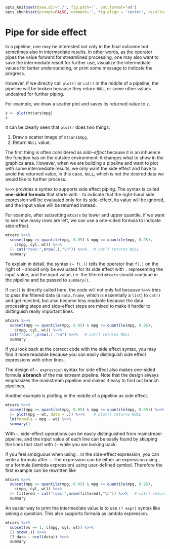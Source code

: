 ```r
opts_knit$set(base.dir='./', fig.path='', out.format='md')
opts_chunk$set(prompt=FALSE, comment='', fig.align = 'center', results='markup')
```

# Pipe for side effect

In a pipeline, one may be interested not only in the final outcome but sometimes also in intermediate results. In other words, as the operator pipes the value forward for streamlined processing, one may also want to save the intermediate result for further use, visualize the  intermediate values for better understanding, or print some message to indicate the progress.

However, if we directly call `plot()` or `cat()` in the middle of a pipeline, the pipeline will be broken because they return `NULL` or some other values undesired for further piping. 

For example, we draw a scatter plot and saves its returned value to `z`.

```r
z <- plot(mtcars$mpg)
z
```

It can be clearly seen that `plot()` does two things: 

1. Draw a scatter image of `mtcars$mpg`.
2. Return `NULL` value.

The first thing is often considered as *side-effect* because it is an influence the function has on the outside environment: it changes what to show in the graphics area. However, when we are building a pipeline and want to plot with some intermediate results, we only want the side effect and have to avoid the returned value, in this case, `NULL`, which is not the desired data we would like to further process.

`%>>%` provides a syntax to supports side effect piping. The syntax is called **one-sided formula** that starts with `~` to indicate that the right-hand  side expression will be evaluated only for its side-effect, its value will be ignored, and the input value will be returned instead.

For example, after subsetting `mtcars` by lower and upper quantile, if we want to see how many rows are left, we can use a one-sided formula to indicate side-effect.

```r
mtcars %>>%
  subset(mpg >= quantile(mpg, 0.05) & mpg <= quantile(mpg, 0.95),
    c(mpg, cyl, wt)) %>>%
  (~ cat("rows:",nrow(.),"\n")) %>>%   # cat() returns NULL
  summary
```

To explain in detail, the syntax `(~ f(.))` tells the operator that `f(.)` on the right of `~` should only be evaluated for its side effect with `.` representing the input value, and the input value, i.e. the filtered `mtcars` should continue in the pipeline and be passed to `summary()`.

If `cat()` is directly called here, the code will not only fail because `%>>%` tries to pass the filtered data (a `data.frame`, which is essentially a `list`) to `cat()` and get rejected, but also become less readable because the data processing steps and side-effect steps are mixed to make it harder to distinguish really important lines.

```r
mtcars %>>%
  subset(mpg >= quantile(mpg, 0.05) & mpg <= quantile(mpg, 0.95),
    c(mpg, cyl, wt)) %>>%
  cat("rows:",nrow(.),"\n") %>>%   # cat() returns NULL
  summary
```

If you look back at the correct code with the side effect syntax, you may find it more readable because you can easily distinguish side effect expressions with other lines.

The design of `~ expression` syntax for side effect also makes one-sided formula **a branch** of the mainstream pipeline. Note that the design always emphasizes the mainstream pipeline and makes it easy to find out branch pipelines.

Another example is plotting in the middle of a pipeline as side effect.

```r
mtcars %>>%
  subset(mpg >= quantile(mpg, 0.05) & mpg <= quantile(mpg, 0.95)) %>>%
  (~ plot(mpg ~ wt, data = .)) %>>%    # plot() returns NULL
  lm(formula = mpg ~ wt) %>>%
  summary()
```

With `~`, side-effect operations can be easily distinguished from mainstream pipeline, and the input value of each line can be easily found by skipping the lines that start with `(~ ` while you are looking back.

If you feel ambiguous when using `.` in the side-effect expression, you can write a formula after `~`. The expression can be either an expression using `.` or a formula (lambda expression) using user-defined symbol. Therefore the first example can be rewritten like

```r
mtcars %>>%
  subset(mpg >= quantile(mpg, 0.05) & mpg <= quantile(mpg, 0.95),
    c(mpg, cyl, wt)) %>>%
  (~ filtered ~ cat("rows:",nrow(filtered),"\n")) %>>%   # cat() returns NULL
  summary
```

An easier way to print the intermediate value is to use `(? expr)` syntax like asking a question. This also supports formula as lambda expression.

```r
mtcars %>>% 
  subset(vs == 1, c(mpg, cyl, wt)) %>>%
  (? nrow(.)) %>>%
  (? data ~ ncol(data)) %>>%
  summary
```
